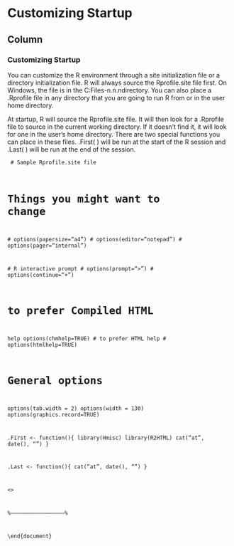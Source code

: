 Customizing Startup
=============================================
Column {.tabset}
------------------------
<h3>Customizing Startup</h3>

You can customize the R environment through a site initialization file or a directory initialization file. 
R will always source the Rprofile.site file first. 
On Windows, the file is in the C:\Program Files\R\R-n.n.n\etc directory. You can also place a .Rprofile file in any directory that you are going to run R from or in the user home directory. 

At startup, R will source the Rprofile.site file. 
It will then look for a .Rprofile file to source in the current working directory. 
If it doesn't find it, it will look for one in the user's home directory. There are two special functions you can place in these files. .First( ) will be run at the start of the R session and .Last( ) will be run at the end of the session. 

<code>
# Sample Rprofile.site file 

# Things you might want to change
 # options(papersize="a4") 
# options(editor="notepad") 
# options(pager="internal")

 # R interactive prompt 
# options(prompt="> ")
 # options(continue="+ ") 

# to prefer Compiled HTML 
help options(chmhelp=TRUE) 
# to prefer HTML help 
# options(htmlhelp=TRUE) 

# General options 
options(tab.width = 2) 
options(width = 130)
 options(graphics.record=TRUE) 

.First <- function(){
  library(Hmisc)
  library(R2HTML)
  cat("\nWelcome at", date(), "\n") 
}

 .Last <- function(){ 
 cat("\nGoodbye at ", date(), "\n")
 }

<\code>

%--------------------------------------------------%

\end{document}
